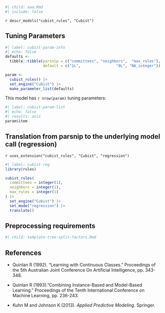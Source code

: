 ```r
#| child: aaa.Rmd
#| include: false
```

`r descr_models("cubist_rules", "Cubist")`

## Tuning Parameters

```r
#| label: cubist-param-info
#| echo: false
defaults <- 
  tibble::tibble(parsnip = c("committees", "neighbors",  "max_rules"),
                 default = c("1L",                "0L", "NA_integer"))

param <-
  cubist_rules() |> 
  set_engine("Cubist") |> 
  make_parameter_list(defaults)
```

This model has `r nrow(param)` tuning parameters:

```r
#| label: cubist-param-list
#| echo: false
#| results: asis
param$item
```


## Translation from parsnip to the underlying model call  (regression)

`r uses_extension("cubist_rules", "Cubist", "regression")`

```r
#| label: cubist-reg
library(rules)

cubist_rules(
  committees = integer(1),
  neighbors = integer(1),
  max_rules = integer(1)
) |>
  set_engine("Cubist") |>
  set_mode("regression") |>
  translate()
```

## Preprocessing requirements

```r
#| child: template-tree-split-factors.Rmd
```

## References

 - Quinlan R (1992). "Learning with Continuous Classes." Proceedings of the 5th Australian Joint Conference On Artificial Intelligence, pp. 343-348.

 - Quinlan R (1993)."Combining Instance-Based and Model-Based Learning." Proceedings of the Tenth International Conference on Machine Learning, pp. 236-243.

 - Kuhn M and Johnson K (2013). _Applied Predictive Modeling_. Springer.
